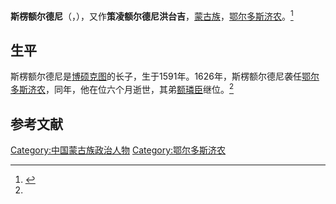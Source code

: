 '''斯楞额尔德尼'''（{{lang-mn|Цэрэн эрдэнэ}}，{{bd|1591年||1626年|}}），又作'''策凌额尔德尼洪台吉'''，[[蒙古族|蒙古族]]，[[鄂尔多斯济农|鄂尔多斯济农]]。<ref name=cjsh>{{Cite web |url=http://www.cjshl.com/news/view/79 |title=陵寝管理官员济农，成吉思汗陵，2007-08-26 |access-date=2013-06-05 |archive-url=https://web.archive.org/web/20140714165629/http://www.cjshl.com/news/view/79 |archive-date=2014-07-14 |dead-url=yes }}</ref>

==生平==
斯楞额尔德尼是[[博硕克图|博硕克图]]的长子，生于1591年。1626年，斯楞额尔德尼袭任[[鄂尔多斯济农|鄂尔多斯济农]]，同年，他在位六个月逝世，其弟[[额璘臣|额璘臣]]继位。<ref name=cjsh/>

==参考文献==
{{reflist}}

[[Category:中国蒙古族政治人物|Category:中国蒙古族政治人物]]
[[Category:鄂尔多斯济农|Category:鄂尔多斯济农]]